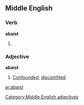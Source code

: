 ==Middle English==

===Verb===
'''abaist'''

# {{past participle of|[[abash]]|lang=Middle English}}

===Adjective===
'''abaist'''

# [[confounded|Confounded]]; [[discomfited]].

[[Category:Middle English adjectives]]

[[ar:abaist]]